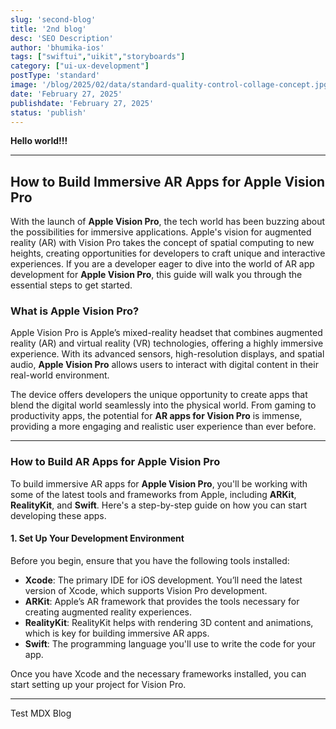 ```yaml
---
slug: 'second-blog'
title: '2nd blog'
desc: 'SEO Description'
author: 'bhumika-ios'
tags: ["swiftui","uikit","storyboards"]
category: ["ui-ux-development"]
postType: 'standard'
image: '/blog/2025/02/data/standard-quality-control-collage-concept.jpg'
date: 'February 27, 2025'
publishdate: 'February 27, 2025'
status: 'publish'
---
```


**Hello world!!!**

---

## **How to Build Immersive AR Apps for Apple Vision Pro**

With the launch of **Apple Vision Pro**, the tech world has been buzzing about the possibilities for immersive applications. Apple's vision for augmented reality (AR) with Vision Pro takes the concept of spatial computing to new heights, creating opportunities for developers to craft unique and interactive experiences. If you are a developer eager to dive into the world of AR app development for **Apple Vision Pro**, this guide will walk you through the essential steps to get started.

### **What is Apple Vision Pro?**

Apple Vision Pro is Apple’s mixed-reality headset that combines augmented reality (AR) and virtual reality (VR) technologies, offering a highly immersive experience. With its advanced sensors, high-resolution displays, and spatial audio, **Apple Vision Pro** allows users to interact with digital content in their real-world environment.

The device offers developers the unique opportunity to create apps that blend the digital world seamlessly into the physical world. From gaming to productivity apps, the potential for **AR apps for Vision Pro** is immense, providing a more engaging and realistic user experience than ever before.

---

### **How to Build AR Apps for Apple Vision Pro**

To build immersive AR apps for **Apple Vision Pro**, you'll be working with some of the latest tools and frameworks from Apple, including **ARKit**, **RealityKit**, and **Swift**. Here's a step-by-step guide on how you can start developing these apps.

#### **1. Set Up Your Development Environment**

Before you begin, ensure that you have the following tools installed:
- **Xcode**: The primary IDE for iOS development. You’ll need the latest version of Xcode, which supports Vision Pro development.
- **ARKit**: Apple’s AR framework that provides the tools necessary for creating augmented reality experiences.
- **RealityKit**: RealityKit helps with rendering 3D content and animations, which is key for building immersive AR apps.
- **Swift**: The programming language you'll use to write the code for your app.

Once you have Xcode and the necessary frameworks installed, you can start setting up your project for Vision Pro.

---

Test MDX Blog